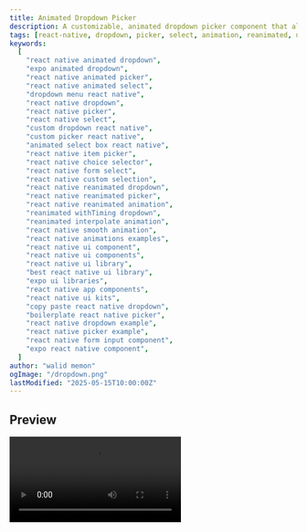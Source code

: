 ```yaml
---
title: Animated Dropdown Picker
description: A customizable, animated dropdown picker component that allows users to select an item from a list, with support for custom item rendering and controlled open/close state.
tags: [react-native, dropdown, picker, select, animation, reanimated, ui-component, form-input]
keywords:
  [
    "react native animated dropdown",
    "expo animated dropdown",
    "react native animated picker",
    "react native animated select",
    "dropdown menu react native",
    "react native dropdown",
    "react native picker",
    "react native select",
    "custom dropdown react native",
    "custom picker react native",
    "animated select box react native",
    "react native item picker",
    "react native choice selector",
    "react native form select",
    "react native custom selection",
    "react native reanimated dropdown",
    "react native reanimated picker",
    "react native reanimated animation",
    "reanimated withTiming dropdown",
    "reanimated interpolate animation",
    "react native smooth animation",
    "react native animations examples",
    "react native ui component",
    "react native ui components",
    "react native ui library",
    "best react native ui library",
    "expo ui libraries",
    "react native app components",
    "react native ui kits",
    "copy paste react native dropdown",
    "boilerplate react native picker",
    "react native dropdown example",
    "react native picker example",
    "react native form input component",
    "expo react native component",
  ]
author: "walid memon"
ogImage: "/dropdown.png"
lastModified: "2025-05-15T10:00:00Z"
---
```

## Preview

<Video src="https://cdn.jsdelivr.net/gh/waleedcj/EziuiAssets/dropdown.mp4"  aria-label='Dropdown picker demo' />

## Installation

  <Stepper>
  <StepperItem title="Step 1: Install Dependencies">
    ```plaintext
    npx expo install @expo/vector-icons/Ionicons
    ```
  </StepperItem>

  <StepperItem title="Step 2: Create and copy DropdownPicker.tsx">

  ```typescript:DropdownPicker.tsx
import React, { useEffect } from "react";
import {
	View,
	TouchableOpacity,
	Text,
	FlatList,
	StyleSheet,
	StyleProp,
	ViewStyle,
	TextStyle,
	ListRenderItem,
	useWindowDimensions,
	PixelRatio,
} from "react-native";
import Animated, {
	useSharedValue,
	useAnimatedStyle,
	withTiming,
	Easing,
	interpolate,
	Extrapolation,
	ReduceMotion,
} from "react-native-reanimated";

const INPUT_HEIGHT = 60;

export type DropdownPickerItem = {
	id: string | number;
	label: string;
	value: any;
	[key: string]: any;
}

type DropdownPickerProps<TItem extends DropdownPickerItem> = {
	isOpen: boolean;
	setIsOpen: (open: boolean) => void;
	data: TItem[];
	onItemSelected: (item: TItem) => void;
    inputHeight?: number;
	renderItem?: ListRenderItem<TItem>;
	placeholder?: string;
	selectedValue?: TItem | null;
	triggerContainerStyle?: StyleProp<ViewStyle>;
	triggerTextStyle?: StyleProp<TextStyle>;
	triggerIcon?: React.ReactElement;
	dropdownBackgroundColor?: string;
	dropdownMaxHeight?: number; // User-defined max height for the list itself
	dropdownItemTextStyle?: StyleProp<TextStyle>;
	dropdownSeparatorColor?: string;
	animationDuration?: number;
	reduceMotion?: "never" | "always" | "system";
	containerStyle?: StyleProp<ViewStyle>; // Overall container style
	itemHeight?: number; // Optional: if you know the exact height of each item
};

const DropdownPicker = <TItem extends DropdownPickerItem>({
	data,
	onItemSelected,
    isOpen,
    setIsOpen,
	renderItem,
	placeholder = "Select an item...",
	selectedValue,
	triggerContainerStyle,
	triggerTextStyle,
	triggerIcon,
	dropdownBackgroundColor = "#FFFFFF",
	dropdownMaxHeight,
	dropdownItemTextStyle,
	dropdownSeparatorColor = "#E0E0E0",
	animationDuration = 300,
	reduceMotion = "system",
	containerStyle,
	itemHeight = 45, // Default estimated item height
}: DropdownPickerProps<TItem>) => {
	const animationProgress = useSharedValue(0);
	const fontScale = PixelRatio.getFontScale();
	const { height: windowHeight, width: windowWidth } = useWindowDimensions();
	// Calculate default max height for the dropdown list part
	const defaultListMaxHeight = dropdownMaxHeight || windowHeight * 0.4;
    // Calculate the actual height the list content would take
	const listContentActualHeight = data.length * itemHeight;
    //take the min height this is useful for when the list is small
	const listVisibleHeight = Math.min(defaultListMaxHeight, listContentActualHeight);

	const motion =
		reduceMotion === "never"
			? ReduceMotion.Never
			: reduceMotion === "always"
				? ReduceMotion.Always
				: ReduceMotion.System;

	const TIMING_CONFIG = {
		duration: animationDuration,
		easing: Easing.bezier(0.25, 0.1, 0.25, 1),
		reduceMotion: motion,
	};

    useEffect(() => {
        if (isOpen) {
            // Parent wants to open it
            animationProgress.value = withTiming(1, TIMING_CONFIG);
        } else {
            // Parent wants to close it
            animationProgress.value = withTiming(0, TIMING_CONFIG);
        }
    }, [isOpen, animationProgress, TIMING_CONFIG]); 

	const toggleDropdown = () => {
        setIsOpen(!isOpen); 
	};

	const handleItemPress = (item: TItem) => {
		onItemSelected(item);
	};

	const animatedOuterContainerStyle = useAnimatedStyle(() => {
		// The outer container's height animates from INPUT_HEIGHT to INPUT_HEIGHT + listVisibleHeight
		const height = interpolate(
			animationProgress.value,
			[0, 1],
			[INPUT_HEIGHT * fontScale, (INPUT_HEIGHT * fontScale) + (data.length > 0 ? listVisibleHeight : 0)], // No extra height if no data
			Extrapolation.CLAMP
		);
		return { height };
	});

	const animatedDropdownContentStyle = useAnimatedStyle(() => {
		const opacity = interpolate(
			animationProgress.value,
			[0, 0.5, 1], // Start fading in a bit later
			[0, 0, 1],
			Extrapolation.CLAMP
		);
		const translateY = interpolate(
			animationProgress.value,
			[0, 1],
			[-20, 0], // Slide down effect
			Extrapolation.CLAMP
		);
		return { opacity, transform: [{ translateY }] };
	});

    const animatedIconStyle = useAnimatedStyle(() => {
        return {
            transform: [{ rotate: `${interpolate(animationProgress.value, [0, 1], [0, 180])}deg` }],
        }
    })

	const defaultRenderItem: ListRenderItem<TItem> = ({ item }) => (
		<TouchableOpacity style={styles.defaultItemContainer} onPress={() => handleItemPress(item)}>
			<Text style={[styles.defaultItemText, dropdownItemTextStyle]}>{item.label}</Text>
		</TouchableOpacity>
	);

	return (
		<Animated.View
			style={[
				styles.outerContainer,
				{ width: windowWidth - 32, backgroundColor: dropdownBackgroundColor }, // Background here for the whole area
				containerStyle,
				animatedOuterContainerStyle, // Height animation here
			]}
		>
			<TouchableOpacity
				activeOpacity={0.7}
				onPress={toggleDropdown}
				style={[styles.triggerArea, { height: INPUT_HEIGHT * fontScale}, triggerContainerStyle]}
			>
				<Text style={[styles.triggerText, triggerTextStyle]} numberOfLines={1}>
					{selectedValue ? selectedValue.label : placeholder}
				</Text>
				<Animated.View style={animatedIconStyle}>
					{triggerIcon}
				</Animated.View>
			</TouchableOpacity>

			{/* The list part, only rendered when isOpen for performance, animated for visual effect */}
			{isOpen && data.length > 0 && (
				<Animated.View style={[styles.listWrapper, animatedDropdownContentStyle]}>
                    {/* you can replace FlatList with flashlist or legendlist just import and use */}
					<FlatList
						data={data}
						renderItem={renderItem || defaultRenderItem}
						keyExtractor={(item) => String(item.id)}
						showsVerticalScrollIndicator={false}
						keyboardShouldPersistTaps="handled"
						ItemSeparatorComponent={
							dropdownSeparatorColor
								? () => <View style={[styles.separator, { backgroundColor: dropdownSeparatorColor }]} />
								: () => <></>
						}
						style={{ maxHeight: listVisibleHeight }} // Ensure FlatList doesn't exceed calculated visible height
                        ListEmptyComponent={() => (
                            <View style={[styles.emptyListContainer, animatedDropdownContentStyle]}>
                                <Text style={styles.emptyListText}>No items available</Text>
                            </View>
                        )}
					/>
				</Animated.View>
			)}
		</Animated.View>
	);
};

const styles = StyleSheet.create({
	outerContainer: {
		borderRadius: 8,
		overflow: "hidden",
		zIndex: 1,
	},
	triggerArea: {
		flexDirection: "row",
		alignItems: "center",
		justifyContent: "space-between",
		paddingHorizontal: 12,
		zIndex: 2,
	},
	triggerText: {
		flex: 1,
		fontSize: 16,
		color: "#333",
		marginRight: 8,
	},
	listWrapper: {
		flex: 1,
		marginTop: INPUT_HEIGHT,
		position: "absolute",
		top: 0,
		left: 0,
		right: 0,
		bottom: 0,
	},
	emptyListContainer: {
		justifyContent: "center",
		alignItems: "center",
	},
	emptyListText: {
		color: "#888",
		fontSize: 14,
	},
	defaultItemContainer: {
		paddingVertical: 12,
		paddingHorizontal: 15,
	},
	defaultItemText: {
		fontSize: 16,
		color: "#333",
	},
	separator: {
		height: StyleSheet.hairlineWidth,
		marginHorizontal: 16,
	},
});

export default DropdownPicker;
```

  </StepperItem>

</Stepper>

## Usage

  ```typescript:DropdownPickerPage.tsx
import React, { useState, useMemo } from "react";
import { View, Text, StyleSheet, SafeAreaView, ListRenderItem, TouchableOpacity, useWindowDimensions, Platform } from "react-native";
import DropdownPicker, { DropdownPickerItem } from "@/components/ui/DropdownPicker"; // Adjust path
import { useAppColors } from "@/hooks/useAppColors"; // Adjust path
import Ionicons from "@expo/vector-icons/Ionicons";

interface MyCustomItem extends DropdownPickerItem {
    description?: string;
}

const carMakesData: MyCustomItem[] = [
    { id: "1", label: "Toyota", value: "toyota", description: "Reliable Japanese brand" },
    { id: "2", label: "Honda", value: "honda", description: "Known for efficiency" },
    { id: "3", label: "Ford", value: "ford", description: "American classic" },
    { id: "4", label: "BMW", value: "bmw", description: "German luxury" },
    { id: "5", label: "Tesla", value: "tesla", description: "Electric innovation"},
];

const carModelsData: MyCustomItem[] = [
    { id: "m1", label: "Corolla", value: "corolla", description: "Toyota - Compact sedan" },
    { id: "m2", label: "Civic", value: "civic", description: "Honda - Popular compact" },
    { id: "m3", label: "F-150", value: "f150", description: "Ford - Best-selling truck" },
    { id: "m4", label: "Model 3", value: "model3", description: "Tesla - Electric sedan" },
    { id: "m5", label: "3 Series", value: "3series", description: "BMW - Sport sedan" },
    { id: "m6", label: "Accord", value: "accord", description: "Honda - Mid-size sedan" },
    { id: "m7", label: "Camry", value: "camry", description: "Toyota - Family sedan" },
];

export default function DropdownPickerPage() {
    const colors = useAppColors();
    const { width: windowWidth } = useWindowDimensions();

    const [selectedMake, setSelectedMake] = useState<MyCustomItem | null>(null);
    const [isMakePickerOpen, setIsMakePickerOpen] = useState(false);

    const [selectedModel, setSelectedModel] = useState<MyCustomItem | null>(null);
    const [isModelPickerOpen, setIsModelPickerOpen] = useState(false);

    const handleMakeSelect = (item: MyCustomItem) => {
        setSelectedMake(item);
        setIsMakePickerOpen(false);
        setSelectedModel(null); // Reset model if make changes
    };

    const handleModelSelect = (item: MyCustomItem) => {
        setSelectedModel(item);
        setIsModelPickerOpen(false);
    };

    // Toggling functions to ensure only one picker is open at a time
    const toggleMakePicker = (open: boolean) => {
        setIsMakePickerOpen(open);
        if (open && isModelPickerOpen) {
            setIsModelPickerOpen(false);
        }
    };

    const toggleModelPicker = (open: boolean) => {
        setIsModelPickerOpen(open);
        if (open && isMakePickerOpen) {
            setIsMakePickerOpen(false);
        }
    };
    
   // width calculation
    const pickerWidth = useMemo(() => {
        const totalPadding = styles.container.paddingHorizontal * 2;
        const gapBetweenPickers = styles.pickersRow.gap | 10;
        return (windowWidth - totalPadding - gapBetweenPickers) / 2;
    }, [windowWidth]);


    const renderCustomDropdownItem: ListRenderItem<MyCustomItem> = ({ item }) => (
        <TouchableOpacity
            style={[styles.customItem, { backgroundColor: colors.Neutral0 }]}
            onPress={() => {
                // Determine which picker this item belongs to or pass a specific handler
                if (carMakesData.find(d => d.id === item.id)) {
                    handleMakeSelect(item);
                } else {
                    handleModelSelect(item);
                }
            }}
        >
            {item.iconName && <Ionicons name={item.iconName} size={20} color={colors.PrimaryNormal} />}
            <View style={{ marginLeft: item.iconName ? 10 : 0, flex: 1 }}>
                <Text style={[styles.customItemLabel, { color: colors.Neutral900 }]}>{item.label}</Text>
                {item.description && (
                    <Text style={[styles.customItemDesc, { color: colors.Neutral500 }]} numberOfLines={1}>
                        {item.description}
                    </Text>
                )}
            </View>
        </TouchableOpacity>
    );

    return (
        <SafeAreaView style={[styles.safeArea, { backgroundColor: colors.bgColor }]}>
            <View style={styles.container}>
                <Text style={[styles.title, { color: colors.Neutral900 }]}>Select Vehicle</Text>

                <View style={styles.pickersRow}>
                    <DropdownPicker<MyCustomItem>
                        data={carMakesData}
                        isOpen={isMakePickerOpen}
                        setIsOpen={toggleMakePicker}
                        onItemSelected={handleMakeSelect}
                        selectedValue={selectedMake}
                        placeholder="Select Make"
                        renderItem={renderCustomDropdownItem}
                        triggerIcon={<Ionicons name="chevron-down-outline" size={22} color={colors.Neutral500} />}
                        dropdownBackgroundColor={colors.Neutral0}
                        dropdownItemTextStyle={{ color: colors.Neutral700 }}
                        triggerTextStyle={{ color: colors.Neutral700 }}
                        containerStyle={{ 
                            width: pickerWidth, 
                        }} 
                        itemHeight={Platform.OS === 'ios' ? 55 : 60}
						reduceMotion="never"
                    />
                    <DropdownPicker<MyCustomItem>
                        data={carModelsData.filter(model => selectedMake ? model.description?.startsWith(selectedMake.label) : true)} // Example: Filter models by make
                        isOpen={isModelPickerOpen}
                        setIsOpen={toggleModelPicker} 
                        onItemSelected={handleModelSelect}
                        selectedValue={selectedModel}
                        placeholder="Select Model"
                        renderItem={renderCustomDropdownItem}
                        triggerIcon={<Ionicons name="chevron-down-outline" size={22} color={colors.Neutral500} />}
                        dropdownBackgroundColor={colors.Neutral0}
                        dropdownItemTextStyle={{ color: colors.Neutral700 }}
                        triggerTextStyle={{ color: colors.Neutral700 }}
						triggerContainerStyle={{ borderColor: colors.PrimaryNormal, backgroundColor: colors.Neutral0 }}
						reduceMotion="never"
						
						dropdownSeparatorColor={colors.Neutral500}
						containerStyle={{ 
                            width: pickerWidth, 
                        }}
                        itemHeight={Platform.OS === 'ios' ? 55 : 60} // Adjust if custom items are talle
                    />
                </View>
            </View>
        </SafeAreaView>
    );
}

const styles = StyleSheet.create({
    safeArea: { flex: 1 },
    container: {
        flex: 1,
        paddingHorizontal: 16,
        paddingTop: 30,
    },
    title: {
        fontSize: 24,
        fontWeight: "bold",
        marginBottom: 25,
        textAlign: "center",
    },
    pickersRow: {
        flexDirection: "row",
        justifyContent: "space-between", 
        alignItems: "flex-start", 
        width: "100%",
        marginBottom: 30,
		gap: 10,
    },
    customItem: {
        flexDirection: "row",
        alignItems: "center",
        paddingVertical: 12,
        paddingHorizontal: 16,
    },
    customItemLabel: {
        fontSize: 16,
        fontWeight: "500",
    },
    customItemDesc: {
        fontSize: 13,
        marginTop: 2,
    },
});
  ```

## Props

| Prop                      | Type                                                     | Default                | Required | Description                                                                                                                               |
| :------------------------ | :------------------------------------------------------- | :--------------------- | :------- | :---------------------------------------------------------------------------------------------------------------------------------------- |
| `isOpen`                  | `boolean`                                                |                        | Yes      | Controls whether the dropdown list is currently open or closed.                                                                             |
| `setIsOpen`               | `(open: boolean) => void;`         					   |                        | Yes      | Function to update the `isOpen` state, typically from a parent component.                                                                 |
| `data`                    | `TItem[]` (where TItem extends DropdownPickerItem)       |                        | Yes      | An array of item objects to display in the dropdown. Each item must have `id`, `label`, and `value`.                                      |
| `onItemSelected`          | `(item: TItem) => void`                                  |                        | Yes      | Callback function triggered when an item is selected from the dropdown list.                                                              |
| `inputHeight`             | `number`                                                 | `60` (INPUT_HEIGHT)    | No       | The height of the touchable trigger area of the dropdown. (Note: `INPUT_HEIGHT` is used in the code, might need to be exposed or consistent) |
| `renderItem`              | `ListRenderItem<TItem>`                                  |                        | No       | Optional custom function to render each item in the dropdown list. If not provided, a default renderer is used.                           |
| `placeholder`             | `string`                                                 | `"Select an item..."`  | No       | Placeholder text displayed in the trigger area when no item is selected.                                                                  |
| `selectedValue`           | `TItem \| null`                                          |                        | No       | The currently selected item object. If provided, its `label` will be displayed in the trigger area.                                       |
| `triggerContainerStyle`   | `StyleProp<ViewStyle>`                                   |                        | No       | Custom styles applied to the touchable trigger area `TouchableOpacity`.                                                                   |
| `triggerTextStyle`        | `StyleProp<TextStyle>`                                   |                        | No       | Custom styles applied to the text (`Text`) within the trigger area.                                                                       |
| `triggerIcon`             | `React.ReactElement`                                     |                        | No       | Optional React Element (e.g., an Icon component) to display as the dropdown arrow/indicator in the trigger area.                        |
| `dropdownBackgroundColor` | `string`                                                 | `"#FFFFFF"`            | No       | Background color for the entire dropdown component, including the list area.                                                              |
| `dropdownMaxHeight`       | `number`                                                 | `windowHeight * 0.4`   | No       | Maximum height for the scrollable list of items. Defaults to 40% of the window height.                                                    |
| `dropdownItemTextStyle`   | `StyleProp<TextStyle>`                                   |                        | No       | Custom styles applied to the text of each item in the dropdown list (used by the default `renderItem`).                                   |
| `dropdownSeparatorColor`  | `string`                                                 | `"#E0E0E0"`            | No       | Color for the separator line between items in the dropdown list. If not provided, no separator is rendered.                             |
| `animationDuration`       | `number`                                                 | `300`                  | No       | Duration of the open/close animation in milliseconds.                                                                                     |
| `reduceMotion`            | `"never" \| "always" \| "system"`                        | `"system"`             | No       | Controls animation behavior: 'never', 'always' (no animation), or 'system' (respects device settings).                                  |
| `containerStyle`          | `StyleProp<ViewStyle>`                                   |                        | No       | Custom styles applied to the outermost animated `View` container of the dropdown.                                                         |
| `itemHeight`              | `number`                                                 | `45`                   | No       | Estimated height of a single item in the list, used to calculate the dropdown's animated height.                                        |